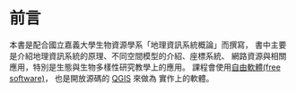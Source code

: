 # 前言 {.unnumbered}

本書是配合國立嘉義大學生物資源學系「地理資訊系統概論」而撰寫，
書中主要是介紹地理資訊系統的原理、不同空間模型的介紹、座標系統、
網路資源與相關應用，特別是生態與生物多樣性研究教學上的應用。
課程會使用[自由軟體(free software)](https://zh.wikipedia.org/zh-tw/自由軟體)，
也是開放源碼的 [QGIS](https://qgis.org) 來做為
實作上的軟體。
